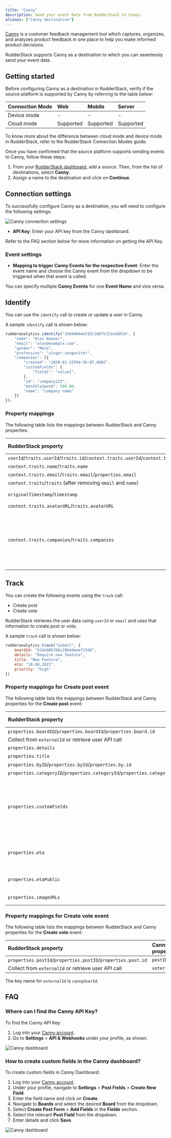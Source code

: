```yaml
---
title: "Canny"
description: Send your event data from RudderStack to Canny.
aliases: ["Canny destination"]
---
```


[Canny](https://canny.io/) is a customer feedback management tool which captures, organizes, and analyzes product feedback in one place to help you make informed product decisions.

RudderStack supports Canny as a destination to which you can seamlessly send your event data.

## Getting started

Before configuring Canny as a destination in RudderStack, verify if the source platform is supported by Canny by referring to the table below:

| Connection Mode | Web | Mobile | Server |
| :--- | :--- | :--- | :--- |
| Device mode | - | - | - |
| Cloud mode |Supported  | Supported | Supported |

<div class="infoBlock">
To know more about the difference between cloud mode and device mode in RudderStack, refer to the <Link to="/destinations/rudderstack-connection-modes/">RudderStack Connection Modes</Link> guide.
</div>

Once you have confirmed that the source platform supports sending events to Canny, follow these steps:

1. From your [RudderStack dashboard](https://app.rudderstack.com/), add a source. Then, from the list of destinations, select **Canny**.
2. Assign a name to the destination and click on **Continue**.

## Connection settings

To successfully configure Canny as a destination, you will need to configure the following settings:

<img src="../../assets/event-stream-destinations/canny-connection-settings.png" alt="Canny connection settings"/>

- **API Key**: Enter your API key from the Canny dashboard.

<div class="infoBlock">
Refer to the <Link to="#faq">FAQ</Link> section below for more information on getting the API Key.
</div>

### Event settings

- **Mapping to trigger Canny Events for the respective Event**: Enter the event name and choose the Canny event from the dropdown to be triggered when that event is called.

<div class="successBlock">
You can specify multiple <strong>Canny Events</strong> for one <strong>Event Name</strong> and vice versa.
</div>

## Identify

You can use the <Link to="/event-spec/standard-events/identify/">`identify`</Link> call to <Link to="https://developers.canny.io/api-reference#create_or_update_user">create or update a user</Link> in Canny.

A sample `identify` call is shown below:

```javascript
rudderanalytics.identify("1hKOmRA4el9Zt1WSfVJIVo4GRlm", {
    "name": "Alex Keener",
    "email": "alex@example.com",
    "gender": "Male",
    "profession": "singer-songwriter",
    "companies": [{
        "created": "2020-01-23T04:56:07.890Z",
        "customFields": {
            "field1": "value1",
        },
        "id": "company123",
        "monthlySpend": 500.00,
        "name": "company name"
    }]
});
```

### Property mappings

The following table lists the mappings between RudderStack and Canny properties:

| RudderStack property | Canny property | Presence | Data type | 
|:---------------------|:-------------|:--------------|:--------------|
| `userId`/`traits.userId`/`traits.id`/`context.traits.userId`/`context.traits.id` | `userId` | Required | String |
| `context.traits.name`/`traits.name` | `name` |Required | String |
| `context.traits.email`/`traits.email`/`properties.email` | `email` | Optional | String |
| `context.traits`/`traits` (after removing `email` and `name`) | `customFields` |Optional | Object |
| `originalTimestamp`/`timestamp` | `created` | Optional | ISO 8601 Timestamp |
| `context.traits.avatarURL`/`traits.avatarURL` | `avatarURL` | Optional | String |
| `context.traits.companies`/`traits.companies` | `companies` | Optional | Array of object (in company objects `id` and `name` are the only required fields) |

## Track

You can create the following events using the <Link to="/event-spec/standard-events/track/">`track`</Link> call:

- <Link to="https://developers.canny.io/api-reference#create_post">Create post</Link>
- <Link to="https://developers.canny.io/api-reference#create_vote">Create vote</Link>

RudderStack <Link to="https://developers.canny.io/api-reference#retrieve_user">retrieves the user</Link> data using `userId` or `email` and uses that information to create post or vote.

A sample `track` call is shown below:

```javascript
rudderanalytics.track("Submit", {
    boardId: "62de88676bc28b44eeef25dd",
    details: "Require new feature",
    title: "New Feature",
    eta: "10.08.2022",
    priority: "High"
})
```

### Property mappings for Create post event 

The following table lists the mappings between RudderStack and Canny properties for the **Create post** event:

| RudderStack property | Canny property | Presence | Data type | Notes |
|:---------------------|:-------------|:--------------|:--------------|:--------------|
| `properties.boardID`/`properties.boardId`/`properties.board.id` | `boardID` | Required | String | -|
| Collect from `externalId` or <Link to="https://developers.canny.io/api-reference#retrieve_user">retrieve user</Link> API call| `authorID` | Required | String |-|
| `properties.details` | `details` | Required | String |-|
| `properties.title` | `title` | Required | String |-|
| `properties.byID`/`properties.byId`/`properties.by.id` | `byID` | Optional | String |-|
| `properties.categoryID`/`properties.categoryId`/`properties.category.id` | `categoryID` |Optional | String |-|
| `properties.customFields` | `customFields` | Optional | Object | Ensure that you <Link to="#how-to-create-custom-fields-in-canny-dashboard">create the custom fields in Canny dashboard</Link> to send the event successfully.|
| `properties.eta` | `eta` | Required if `etaPublic` is present. | String | Should be in the MM/YYYY format.  |
| `properties.etaPublic` | `etaPublic` | Required if `eta` is present.  | Boolean | - |
| `properties.imageURLs` | `imageURLs` | Optional | Array of strings | -|

### Property mappings for Create vote event 

The following table lists the mappings between RudderStack and Canny properties for the **Create vote** event:

| RudderStack property | Canny property | Presence | Data type | 
|:---------------------|:-------------|:--------------|:--------------|
| `properties.postId`/`properties.postID`/`properties.post.id` | `postID` | Required | String |
| Collect from `externalId` or <Link to="https://developers.canny.io/api-reference#retrieve_user">retrieve user</Link> API call | `voterID` | Required | String |

<div class="infoBlock">
The key name for <code class="inline-code">externalId</code> is <code class="inline-code">cannyUserId</code>.
</div>

## FAQ

### Where can I find the Canny API Key?

To find the Canny API Key:

1. Log into your [Canny account](https://canny.io/login).
2. Go to **Settings** > **API & Webhooks** under your profile, as shown: 

<img src="../../assets/event-stream-destinations/canny-api-key.png" alt="Canny dashboard"/>

### How to create custom fields in the Canny dashboard?

To create custom fields in Canny Dashboard:

1. Log into your [Canny account](https://canny.io/login).
2. Under your profile, navigate to **Settings** > **Post Fields** > **Create New Field**.
3. Enter the field name and click on **Create**.
4. Navigate to **Boards** and select the desired **Board** from the dropdown.
5. Select **Create Post Form** > **Add Fields** in the **Fields** section.
6. Select the relevant **Post Field** from the dropdown.
7. Enter details and click **Save**.

<img src="../../assets/event-stream-destinations/canny-new-field.png" alt="Canny dashboard"/>
